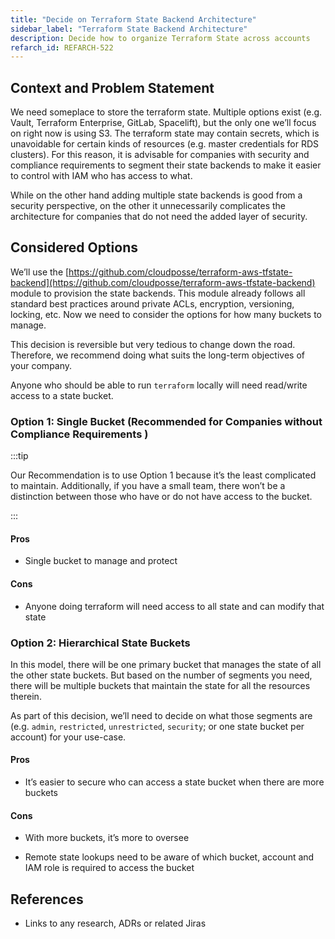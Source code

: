 ```yaml
---
title: "Decide on Terraform State Backend Architecture"
sidebar_label: "Terraform State Backend Architecture"
description: Decide how to organize Terraform State across accounts
refarch_id: REFARCH-522
---
```


## Context and Problem Statement

We need someplace to store the terraform state. Multiple options exist (e.g. Vault, Terraform Enterprise, GitLab,
Spacelift), but the only one we’ll focus on right now is using S3. The terraform state may contain secrets, which is
unavoidable for certain kinds of resources (e.g. master credentials for RDS clusters). For this reason, it is advisable
for companies with security and compliance requirements to segment their state backends to make it easier to control
with IAM who has access to what.

While on the other hand adding multiple state backends is good from a security perspective, on the other it
unnecessarily complicates the architecture for companies that do not need the added layer of security.

## Considered Options

We’ll use the
[https://github.com/cloudposse/terraform-aws-tfstate-backend](https://github.com/cloudposse/terraform-aws-tfstate-backend)
module to provision the state backends. This module already follows all standard best practices around private ACLs,
encryption, versioning, locking, etc. Now we need to consider the options for how many buckets to manage.

This decision is reversible but very tedious to change down the road. Therefore, we recommend doing what suits the
long-term objectives of your company.

Anyone who should be able to run `terraform` locally will need read/write access to a state bucket.

### Option 1: Single Bucket (Recommended for Companies without Compliance Requirements )

:::tip

Our Recommendation is to use Option 1 because it’s the least complicated to maintain. Additionally, if you have a small
team, there won’t be a distinction between those who have or do not have access to the bucket.

:::

#### Pros

- Single bucket to manage and protect

#### Cons

- Anyone doing terraform will need access to all state and can modify that state

### Option 2: Hierarchical State Buckets

In this model, there will be one primary bucket that manages the state of all the other state buckets. But based on the
number of segments you need, there will be multiple buckets that maintain the state for all the resources therein.

As part of this decision, we’ll need to decide on what those segments are (e.g. `admin`, `restricted`, `unrestricted`,
`security`; or one state bucket per account) for your use-case.

#### Pros

- It’s easier to secure who can access a state bucket when there are more buckets

#### Cons

- With more buckets, it’s more to oversee

- Remote state lookups need to be aware of which bucket, account and IAM role is required to access the bucket

## References

- Links to any research, ADRs or related Jiras

